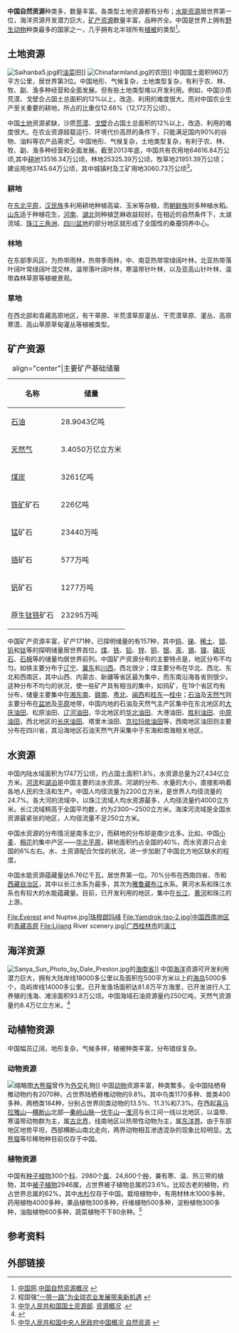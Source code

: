 {{refimprove|time=2016-01-09T01:07:21+00:00}}
'''中国自然资源'''种类多，数量丰富。各类型土地资源都有分布；[[中国水资源|水能资源]]居世界第一位，海洋资源开发潜力巨大，[[中国矿产资源|矿产资源]]数量丰富，品种齐全。中国是世界上拥有[[野生动物|野生动物]]种类最多的国家之一，几乎拥有北半球所有[[植被|植被]]的类型<ref name="China自然资源">[[中国网|中国网]].[http://www.china.com.cn/culture/txt/2010-02/02/content_19355927.htm 中国自然资源概况] {{Wayback|url=http://www.china.com.cn/culture/txt/2010-02/02/content_19355927.htm |date=20151208065135 }}</ref>。
==土地资源 ==
[[File:Saihanba5.jpg|thumb]]的[[油菜|油菜]]田]]
[[File:Chinafarmland.jpg|thumb]]的农田]]
中国国土面积960万平方公里，居世界第3位。中国地形、气候复杂，土地类型复杂，有利于农、林、牧、副、渔多种经营和全面发展。但有些土地类型难以开发利用。例如，中国沙质荒漠、戈壁合占国土总面积的12%以上，改造、利用的难度很大。而对中国农业生产至关重要的耕地，所占的比重仅12.68%（12,172万公顷）。

中国[[土地|土地]]资源紧缺，沙质[[荒漠|荒漠]]、[[戈壁|戈壁]]合占国土总面积的12%以上，改造、利用的难度很大。在农业资源超载运行、环境代价高昂的条件下，只能满足国内90%的谷物、油料等农产品需求<ref>程国强[http://www.chinanews.com/cj/2015/08-03/7445092.shtml “一带一路”为全球农业发展带来新机遇] {{Wayback|url=http://www.chinanews.com/cj/2015/08-03/7445092.shtml |date=20151208130745 }}</ref>。中国地形、气候复杂，土地类型复杂，有利于农、林、牧、副、渔多种经营和全面发展。截至2013年底，中国共有农用地64616.84万公顷,其中[[耕地|耕地]]13516.34万公顷，林地25325.39万公顷，牧草地21951.39万公顷；建设用地3745.64万公顷，其中城镇村及工矿用地3060.73万公顷<ref>[[中华人民共和国国土资源部|中华人民共和国国土资源部]]. [http://www.mlr.gov.cn/zygk/# 资源概况] {{Wayback|url=http://www.mlr.gov.cn/zygk/ |date=20151229023126 }}.</ref>。
===耕地===
在[[东北平原|东北平原]]，[[汉族|汉民族]]多利用耕地种植高粱、玉米等杂粮，而[[朝鲜族|朝鲜族]]则多种植水稻。[[山东|山东]]适于种植花生，[[河南|河南]]、[[湖北|湖北]]则种植芝麻收益较好。在相近的自然条件下，太湖流域、[[珠江三角洲|珠江三角洲]]、[[四川盆地|四川盆地]]的部分地区就形成了全国性的桑蚕饲养中心。
===林地===
{{main|中国森林资源}}
在东部季风区，为热带雨林，热带季雨林，中、南亚热带常绿阔叶林，北亚热带落叶阔叶常绿阔叶混交林，温带落叶阔叶林，寒温带针叶林，以及亚高山针叶林、温带森林草原等植被景观。

===草地===
在西北部和青藏高原地区，有干草原、半荒漠草原灌丛、干荒漠草原、灌丛、高原寒漠、高山草原草甸灌丛等植被类型。

== 矿产资源 ==
{{main|中国矿产资源}}
{| class="wikitable" border="1" align="left" style="float: right; margin: 1em; font-size:90%"
|+ align="center"|主要矿产基础储量
|-
! 名称 !! 储量
|-
| [[石油|石油]] || 28.9043亿吨
|-
| [[天然气|天然气]] || 3.4050万亿立方米
|-
| [[煤炭|煤炭]] || 3261亿吨
|-
| [[铁矿|铁矿]]矿石 || 226亿吨
|-
| [[锰|锰]]矿石 || 23440万吨
|-
| [[铬|铬]]矿石 || 577万吨
|-
| [[钒|钒]]矿石 || 1277万吨
|-
| 原生[[钛|钛]][[铁|铁]]矿石 || 23295万吨
|}

中国矿产资源丰富，矿产171种，已探明储量的有157种，其中[[钨|钨]]、[[锑|锑]]、[[稀土|稀土]]、[[钼|钼]]、[[钒|钒]]和[[钛|钛]]等的探明储量居世界首位。[[煤|煤]]、[[铁|铁]]、[[铅|铅]]、[[锌|锌]]、[[铜|铜]]、[[银|银]]、[[汞|汞]]、[[锡|锡]]、[[镍|镍]]、[[磷灰石|磷灰石]]、[[石棉|石棉]]等的储量均居世界前列。中国矿产资源分布的主要特点是，地区分布不均匀。如铁主要分布于[[辽宁|辽宁]]、[[河北省|冀东]]和[[川西|川西]]，西北很少；煤主要分布在华北、西北、东北和西南区，其中山西、内蒙古、新疆等省区最为集中，而东南沿海各省则很少。这种分布不均匀的状况，使一些矿产具有相当的集中，如钨矿，在19个省区均有分布，储量主要集中在[[湖南省|湘东南]]、[[赣南|赣南]]、[[粤北|粤北]]、[[闽西|闽西]]和[[廣西壯族自治區|桂东]]—[[廣西壯族自治區|桂中]]；[[石油|石油]]及[[天然气|天然气]]则主要分布在[[盆地|盆地]]及[[平原|平原]]地带，中国内地的石油及天然气主产区集中在东北地区的[[大庆油田|大庆油田]]、松原油田、[[辽河油田|辽河油田]]，华北地区的[[华北油田|华北油田]]、大港油田、[[胜利油田|胜利油田]]、[[中原油田|中原油田]]，西北地区的[[长庆油田|长庆油田]]、塔里木油田、[[克拉玛依油田|克拉玛依油田]]等，西南地区油田则主要分布在四川省，其沿海地区石油天然气开采集中于东海和南海相关地区。

== 水资源 ==
{{main|中国水资源|中国河流|中国湖泊}}
中国内陆水域面积为1747万公顷，约占国土面积1.8%，水资源总量为27,434亿立方米。[[河流|河流]]和[[湖泊|湖泊]]是中国主要的淡水资源。河湖的分布、水量的大小，直接影响着各地人民的生活和生产。中国人均径流量为2200立方米，是世界人均径流量的24.7%。各大河的流域中，以珠江流域人均水资源最多，人均径流量约4000立方米。长江流域稍高于全国平均数，约为2300～2500立方米。海滦河流域是全国水资源最紧张的地区，人均径流量不足250立方米。

中国水资源的分布情况是南多北少，而耕地的分布却是南少北多。比如，中国[[小麦|小麦]]、[[棉花|棉花]]的集中产区——[[华北平原|华北平原]]，耕地面积约占全国的40%，而水资源只占全国的6%左右。水、土资源配合欠佳的状况，进一步加剧了中国北方地区缺水的程度。

中国水能资源蕴藏量达6.76亿千瓦，居世界第一位。70%分布在西南四省、市和[[西藏自治区|西藏自治区]]，其中以长江水系为最多，其次为[[雅鲁藏布江|雅鲁藏布江]]水系。黄河水系和珠江水系也有较大的水能蕴藏量。目前，已开发利用的地区，集中在[[长江|长江]]、[[黄河|黄河]]和珠江的上游。
<gallery>
File:Everest and Nuptse.jpg|[[珠穆朗玛峰|珠穆朗玛峰]]
File:Yamdrok-tso-2.jpg|[[中国西南地区|中国西南地区]]的[[青藏高原|青藏高原]]
File:Lijiang River scenery.jpg|[[广西壮族自治区|广西]][[桂林市|桂林市]]的[[漓江|漓江]]
</gallery>

==海洋资源==
[[File:Sanya_Sun_Photo_by_Dale_Preston.jpg|thumb]]的[[海南省|海南省]]]]
中国[[海洋|海洋]]资源可开发利用潜力巨大，拥有大陆岸线18000多公里以及面积在500平方米以上的[[中華人民共和國島嶼列表|海岛]]5000多个，岛屿岸线14000多公里。已开发渔场面积达81.8万平方海里，已开发进行人工养殖的浅海、滩涂面积93.8万公顷。中国海域石油资源量约250亿吨，天然气资源量约8.4万亿立方米。<ref>{{Cite web |url=http://news.xinhuanet.com/zhengfu/2002-11/15/content_630706.htm |title=新华网：中国海洋事业的发展 |accessdate=2016-01-08 |archive-date=2015-11-02 |archive-url=https://web.archive.org/web/20151102023617/http://news.xinhuanet.com/zhengfu/2002-11/15/content_630706.htm |dead-url=no }}</ref>

==动植物资源==
中国幅员辽阔，地形复杂，气候多样，植被种类丰富，分布错综复杂。
===动物资源===
[[File:Grosser_Panda.JPG|缩略图]][[大熊猫|大熊猫]]曾作为[[熊猫外交|外交]]礼物]]
中国[[动物|动物]]资源丰富，种类繁多。全中国陆栖脊椎动物约有2070种，占世界陆栖脊椎动物的9.8%。其中鸟类1170多种、兽类400多种、两栖类184种，分别占世界同类动物的13.5%、11.3%和7.3%。在西起[[喜马拉雅山|喜马拉雅山]]—[[横断山|横断山]]北部—[[秦岭山脉|秦岭山脉]]—[[伏牛山|伏牛山]]—[[淮河|淮河]]与长江间一线以北地区，以温带、寒温带动物群为主，属[[古北界|古北界]]，线南地区以热带性动物为主，属[[东洋界|东洋界]]。由于东部地区地势平坦，西部横断山南北走向，两界动物相互渗透混杂的现象比较明显。[[大熊猫|大熊猫]]等珍稀物种目前仅存于中国。

===植物资源===
中国有[[种子植物|种子植物]]300个[[科|科]]、2980个[[属|属]]、24,600个[[种|种]]，兼有寒、温、热三带的植物，其中[[被子植物|被子植物]]2946属，占世界被子植物总属的23.6%。比较古老的植物，约占世界总属的62%，其中[[水杉|水杉]]仅存于中国。栽培植物中，有用材林木1000多种，药用植物4000多种，果品植物300多种，纤维植物500多种，淀粉植物300多种，油脂植物600多种，蔬菜植物不下80余种。<ref>[[中华人民共和国中央人民政府|中华人民共和国中央人民政府]][http://www.gov.cn/test/2005-07/27/content_17405.htm 中国概况 自然资源] {{Wayback|url=http://www.gov.cn/test/2005-07/27/content_17405.htm |date=20160101194925 }}</ref>
==参考资料==
{{reflist}}
==外部链接==

{{中国地理}}